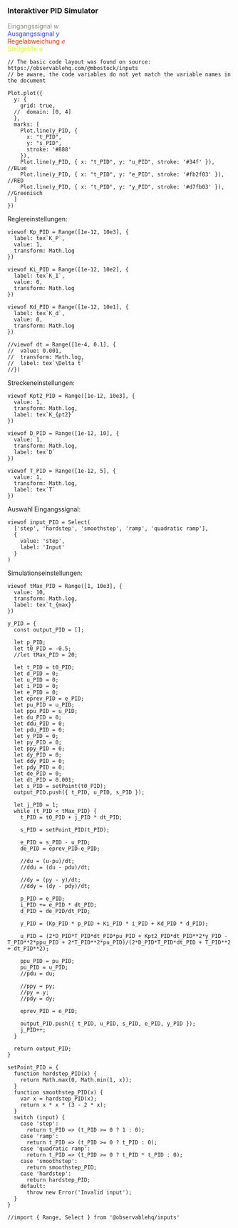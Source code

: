 ### Interaktiver PID Simulator

<span style="color:#888"> Eingangssignal $w$ </span>  
<span style="color:#34f"> Ausgangssignal $y$ </span>  
<span style="color:#fb2f03"> Regelabweichung $e$ </span>  
<span style="color:#d7fb03"> Stellgröße $u$ </span>  


```ojs
// The basic code layout was found on source: https://observablehq.com/@mbostock/inputs
// be aware, the code variables do not yet match the variable names in the document

Plot.plot({
  y: {
    grid: true,
  //  domain: [0, 4]
  },
  marks: [
    Plot.line(y_PID, {
      x: "t_PID",
      y: "s_PID",
      stroke: '#888'
    }),
    Plot.line(y_PID, { x: "t_PID", y: "u_PID", stroke: '#34f' }), //BLue
    Plot.line(y_PID, { x: "t_PID", y: "e_PID", stroke: '#fb2f03' }), //RED
    Plot.line(y_PID, { x: "t_PID", y: "y_PID", stroke: '#d7fb03' }),  //Greenisch
  ]
})
```


Reglereinstellungen:
```ojs

viewof Kp_PID = Range([1e-12, 10e3], {
  label: tex`K_P`,
  value: 1,
  transform: Math.log
})

viewof Ki_PID = Range([1e-12, 10e2], {
  label: tex`K_I`,
  value: 0,
  transform: Math.log
})

viewof Kd_PID = Range([1e-12, 10e1], {
  label: tex`K_d`,
  value: 0,
  transform: Math.log
})

//viewof dt = Range([1e-4, 0.1], {
//  value: 0.001,
//  transform: Math.log,
//  label: tex`\Delta t`
//})

```


Streckeneinstellungen:
```ojs

viewof Kpt2_PID = Range([1e-12, 10e3], {
  value: 1,
  transform: Math.log,
  label: tex`K_{pt2}`
})

viewof D_PID = Range([1e-12, 10], {
  value: 1,
  transform: Math.log,
  label: tex`D`
})

viewof T_PID = Range([1e-12, 5], {
  value: 1,
  transform: Math.log,
  label: tex`T`
})

```

Auswahl Eingangssignal:

```ojs

viewof input_PID = Select(
  ['step', 'hardstep', 'smoothstep', 'ramp', 'quadratic ramp'],
  {
    value: 'step',
    label: 'Input'
  }
)

```

Simulationseinstellungen:
```ojs

viewof tMax_PID = Range([1, 10e3], {
  value: 10,
  transform: Math.log,
  label: tex`t_{max}`
})

y_PID = {
  const output_PID = [];

  let p_PID; 
  let t0_PID = -0.5;
  //let tMax_PID = 20;

  let t_PID = t0_PID;
  let d_PID = 0;
  let u_PID = 0;
  let i_PID = 0;
  let e_PID = 0;
  let eprev_PID = e_PID;
  let pu_PID = u_PID;
  let ppu_PID = u_PID;
  let du_PID = 0;
  let ddu_PID = 0;
  let pdu_PID = 0;
  let y_PID = 0;
  let py_PID = 0;
  let ppy_PID = 0;
  let dy_PID = 0;
  let ddy_PID = 0;
  let pdy_PID = 0;
  let de_PID = 0;
  let dt_PID = 0.001;
  let s_PID = setPoint(t0_PID);
  output_PID.push({ t_PID, u_PID, s_PID });

  let j_PID = 1;
  while (t_PID < tMax_PID) {
    t_PID = t0_PID + j_PID * dt_PID;

    s_PID = setPoint_PID(t_PID);
   
    e_PID = s_PID - u_PID;
    de_PID = eprev_PID-e_PID;

    //du = (u-pu)/dt;
    //ddu = (du - pdu)/dt;

    //dy = (py - y)/dt;
    //ddy = (dy - pdy)/dt;

    p_PID = e_PID;
    i_PID += e_PID * dt_PID;
    d_PID = de_PID/dt_PID;

    y_PID = (Kp_PID * p_PID + Ki_PID * i_PID + Kd_PID * d_PID);
    
    u_PID = (2*D_PID*T_PID*dt_PID*pu_PID + Kpt2_PID*dt_PID**2*y_PID - T_PID**2*ppu_PID + 2*T_PID**2*pu_PID)/(2*D_PID*T_PID*dt_PID + T_PID**2 + dt_PID**2);

    ppu_PID = pu_PID;
    pu_PID = u_PID;
    //pdu = du;

    //ppy = py;
    //py = y;
    //pdy = dy;

    eprev_PID = e_PID;

    output_PID.push({ t_PID, u_PID, s_PID, e_PID, y_PID });
    j_PID++;
  }

  return output_PID;
}

setPoint_PID = {
  function hardstep_PID(x) {
    return Math.max(0, Math.min(1, x));
  }
  function smoothstep_PID(x) {
    var x = hardstep_PID(x);
    return x * x * (3 - 2 * x);
  }
  switch (input) {
    case 'step':
      return t_PID => (t_PID >= 0 ? 1 : 0);
    case 'ramp':
      return t_PID => (t_PID >= 0 ? t_PID : 0);
    case 'quadratic ramp':
      return t_PID => (t_PID >= 0 ? t_PID * t_PID : 0);
    case 'smoothstep':
      return smoothstep_PID;
    case 'hardstep':
      return hardstep_PID;
    default:
      throw new Error('Invalid input');
  }
}

//import { Range, Select } from '@observablehq/inputs'
```